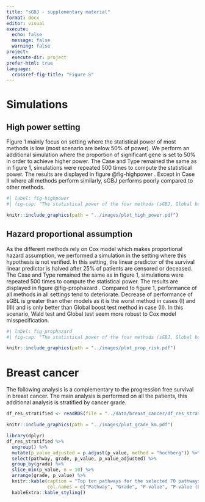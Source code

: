 ```yaml
---
title: "sGBJ - supplementary material"
format: docx
editor: visual
execute:
  echo: false
  message: false
  warning: false
project:
  execute-dir: project
prefer-html: true
language:
  crossref-fig-title: "Figure S"
---
```


# Simulations

## High power setting

Figure 1 mainly focus on setting where the statistical power of most methods is low (most scenario are below 50% of power). We perform an additional simulation where the proportion of significant gene is set to 50% in order to achieve higher power. The Case and Type remained the same as in figure 1, simulations were repeated 500 times to compute the statistical power. The results are displayed in figure @fig-highpower . Except in Case II where all methods perform similarly, sGBJ performs poorly compared to other methods.

```r
#| label: fig-highpower
#| fig-cap: "The statistical power of the four methods (sGBJ, Global boost test, Wald test and Global test) are compared over the six different combinations: three Cases of correlation (I, II and III) and three Types of effects (A, B and C, see Section 3.1 for more details). Each method is represented by a color. Dotted lines represent a censoring fraction of 0.3; full lines, a censoring fraction of 0. Proportion of significant genes was set to 50%"

knitr::include_graphics(path = "../images/plot_high_power.pdf")
```

## Hazard proportional assumption

As the different methods rely on Cox model which makes proportional hazard assumption, we performed a simulation in the setting where this hypothesis is not verified. In this setting, the linear predictor of the survival linear predictor is halved after 25% of patients are censored or deceased. The Case and Type remained the same as in figure 1, simulations were repeated 500 times to compute the statistical power. The results are displayed in figure @fig-prophazard . Compared to figure 1, performance of all methods in all settings tend to deteriorate. Decrease of performance of sGBL is greater than other models as it is the worst method in cases (I) and (III) and is only better than Global boost test method in case (II). In this scenario, Wald test and Global test seem more robust to Cox model misspecification.

```r
#| label: fig-prophazard
#| fig-cap: "The statistical power of the four methods (sGBJ, Global boost test, Wald test an Global test) are compared over the six different combinations: three Cases of correlation (I, II and III) and three Types of effects (A, B and C, see Section 3.1 for more details). Each method is represented by a color, with the statistical power computed for different proportions of significant genes. Dotted lines represent a censoring fraction of 0.3; full lines, a censoring fraction of 0. In this setting, Cox model used by different methods are misspecified as the survival linear predictor is halved after 25% of patients are censored or deceased."

knitr::include_graphics(path = "../images/plot_prop_risk.pdf")
```

# Breast cancer

The following analysis is a complementary to the progression free survival in breast cancer. The main analysis is performed on all the patients, this additional analysis is stratified by cancer grade.

```r
df_res_stratified <- readRDS(file = "../data/breast_cancer/df_res_stratified.rds")
```

```r
knitr::include_graphics(path = "../images/plot_grade_km.pdf")
```

```r
library(dplyr)
df_res_stratified %>%
  ungroup() %>%
  mutate(p_value_adjusted = p.adjust(p_value, method = "hochberg")) %>%
  select(pathway, grade, p_value, p_value_adjusted) %>%
  group_by(grade) %>%
  slice_min(p_value, n = 10) %>%
  arrange(grade, p_value) %>%
  knitr::kable(caption = "Top ten pathways for the selected 70 pathways by grade, with their p-values after correction.",
               col.names = c("Pathway", "Grade", "P-value", "P-value (BH correction)")) %>%
  kableExtra::kable_styling()
```
